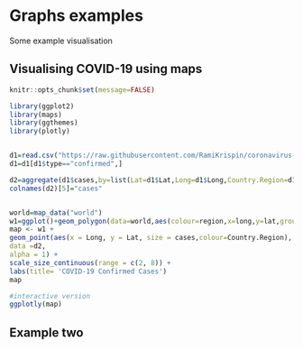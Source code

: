 # Graphs examples

Some example visualisation

## Visualising COVID-19 using maps

```r
knitr::opts_chunk$set(message=FALSE)
```

```r
library(ggplot2)
library(maps)
library(ggthemes)
library(plotly)


d1=read.csv("https://raw.githubusercontent.com/RamiKrispin/coronavirus-csv/master/coronavirus_dataset.csv")
d1=d1[d1$type=="confirmed",]

d2=aggregate(d1$cases,by=list(Lat=d1$Lat,Long=d1$Long,Country.Region=d1$Country.Region,Date=d1$date),FUN=sum)
colnames(d2)[5]="cases"


world=map_data("world")
w1=ggplot()+geom_polygon(data=world,aes(colour=region,x=long,y=lat,group=group),fill="white")+theme_map()+theme(legend.position = "none")+scale_fill_brewer(palette = "Blues")
map <- w1 +
geom_point(aes(x = Long, y = Lat, size = cases,colour=Country.Region),
data =d2,
alpha = 1) +
scale_size_continuous(range = c(2, 8)) +
labs(title= 'COVID-19 Confirmed Cases')
map

#interactive version
ggplotly(map)

```


## Example two
